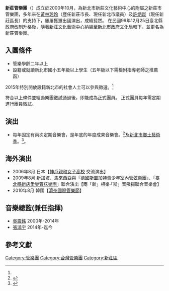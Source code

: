 {{primarysources|time=2015-03-23T11:10:14+00:00}}
'''新莊管樂團'''（{{lang-en|'''Xin Zhuang Symphonic Band'''}}）成立於2000年10月，為新北市新莊文化藝術中心的附屬之新莊市管樂團，多年來在[[黃林玲玲|黃林玲玲]]（歷任新莊市長、現任新北市議員）及[[許炳崑|許炳崑]]（現任新莊區長）的支持下，屢屢獲邀出國演出，成績斐然。
在民國99年12月25日臺北縣政府改制升格後，隨著[[新莊文化藝術中心|新莊文化藝術中心]]納編至[[新北市政府文化局|新北市政府文化局]]轄下，並更名為新莊管樂團。

==入團條件==
*管樂學齡二年以上
*設籍或就讀新北市國小五年級以上學生（五年級以下需檢附指導老師之推薦函）
2015年特別開放設籍新北市的社會人士可以參與徵選。<ref name="【新莊管樂團】4/12廣徵生力軍！今年特開放社會人士參加，歡迎新北市管樂好手踴躍報名！">{{cite web |url=http://thisregion.com/sbi/870/113303 |title=存档副本 |accessdate=2015年5月8日 |deadurl=yes |archiveurl=https://web.archive.org/web/20150518075006/http://thisregion.com/sbi/870/113303 |archivedate=2015年5月18日 |df= }}</ref>

符合以上條件並經過樂團徵試通過後，即能成為正式團員。
正式團員每年需定期進行團員徵試。

==演出==
* 每年固定有兩次定期音樂會，是年底的年度成果音樂會。<ref name="新莊管樂團年度成果音樂會　十二月六日登場">{{Cite web |url=http://hcnews.jcs.tw/2014/12/blog-post_30.html |title=存档副本 |access-date=2015-05-08 |archive-date=2019-09-16 |archive-url=https://web.archive.org/web/20190916205828/http://hcnews.jcs.tw/2014/12/blog-post_30.html |dead-url=no }}</ref>及[[新北市鄉土藝術季|新北市鄉土藝術季]]。<ref name="103年新北市鄉土藝術季～新莊管樂團音樂會">{{Cite web |url=http://www.yourart.asia/news/show/28217 |title=存档副本 |access-date=2015-05-08 |archive-date=2019-12-06 |archive-url=https://web.archive.org/web/20191206184111/https://www.yourart.asia/news/show/28217 |dead-url=no }}</ref>。

==海外演出==
*2006年8月 日本【[[神戶親和女子高校|神戶親和女子高校]] 交流演出】  
*2009年8月 新加坡、馬來西亞與「[[德國斯圖加特青少年室內管弦樂團|德國斯圖加特青少年室內管弦樂團]]」、「[[臺北縣新店愛樂管弦樂團|臺北縣新店愛樂管弦樂團]]」聯合演出【兩「新」相樂‧「斯」音飛揚聯合音樂會】
*2010年8月 韓國【[[濟州國際管樂節|濟州國際管樂節]]】 

==音樂總監(兼任指揮)==
* [[吳震銘|吳震銘]] 2000年-2014年
* [[張鴻宇|張鴻宇]] 2014年-迄今

==參考文獻==
{{reflist}}

[[Category:管樂團|Category:管樂團]]
[[Category:台灣管樂團|Category:台灣管樂團]]
[[Category:新莊區|Category:新莊區]]